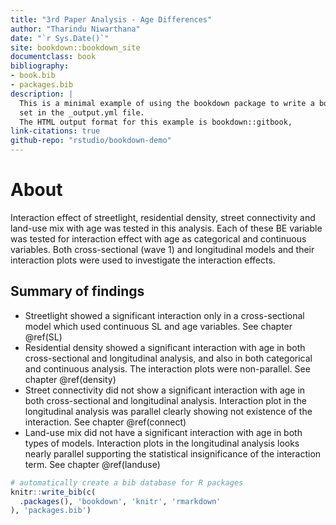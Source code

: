 ```yaml
--- 
title: "3rd Paper Analysis - Age Differences"
author: "Tharindu Niwarthana"
date: "`r Sys.Date()`"
site: bookdown::bookdown_site
documentclass: book
bibliography:
- book.bib
- packages.bib
description: |
  This is a minimal example of using the bookdown package to write a book.
  set in the _output.yml file.
  The HTML output format for this example is bookdown::gitbook,
link-citations: true
github-repo: "rstudio/bookdown-demo"
---
```


# About

Interaction effect of streetlight, residential density, street connectivity and land-use mix with age was tested in this analysis. Each of these BE variable was tested for interaction effect with age as categorical and continuous variables. Both cross-sectional (wave 1) and longitudinal models and their interaction plots were used to investigate the interaction effects.

## Summary of findings
-  Streetlight showed a significant interaction only in a cross-sectional model which used continuous SL and age variables. See chapter \@ref(SL)
-  Residential density showed a significant interaction with age in both cross-sectional and longitudinal analysis, and also in both categorical and continuous analysis. The interaction plots were non-parallel. See chapter \@ref(density)
-  Street connectivity did not show a significant interaction with age in both cross-sectional and longitudinal analysis. Interaction plot in the longitudinal analysis was parallel clearly showing not existence of the interaction. See chapter \@ref(connect)
-  Land-use mix did not have a significant interaction with age in both types of models. Interaction plots in the longitudinal analysis looks nearly parallel supporting the statistical insignificance of the interaction term. See chapter \@ref(landuse)


```r
# automatically create a bib database for R packages
knitr::write_bib(c(
  .packages(), 'bookdown', 'knitr', 'rmarkdown'
), 'packages.bib')
```

